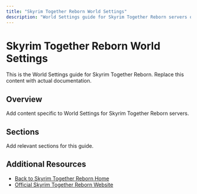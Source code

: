 ```yaml
---
title: "Skyrim Together Reborn World Settings"
description: "World Settings guide for Skyrim Together Reborn servers on XGamingServer"
---
```


# Skyrim Together Reborn World Settings

This is the World Settings guide for Skyrim Together Reborn. Replace this content with actual documentation.

## Overview

Add content specific to World Settings for Skyrim Together Reborn servers.

## Sections

Add relevant sections for this guide.

## Additional Resources

- [Back to Skyrim Together Reborn Home](./index)
- [Official Skyrim Together Reborn Website](https://example.com)
